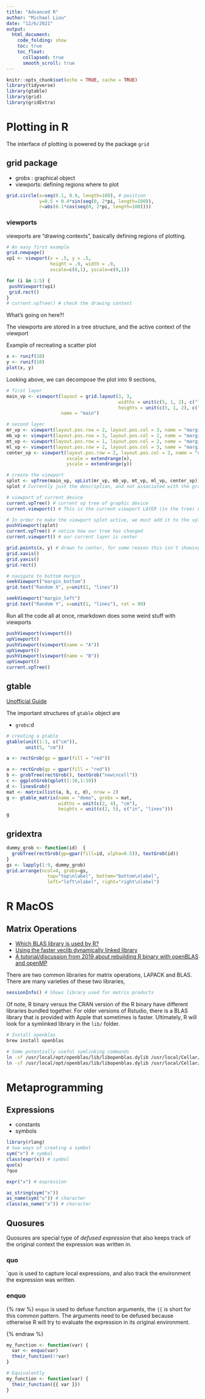 ```yaml
---
title: "Advanced R"
author: "Michael Liou"
date: "12/6/2021"
output: 
  html_document:
    code_folding: show
    toc: true
    toc_float:
      collapsed: true
      smooth_scroll: true
---
```


```r
knitr::opts_chunk$set(echo = TRUE, cache = TRUE)
library(tidyverse)
library(gtable)
library(grid)
library(gridExtra)
```


# Plotting in R

The interface of plotting is powered by the package `grid`

## grid package

- grobs : graphical object
- viewports: defining regions where to plot

```r
grid.circle(x=seq(0.1, 0.9, length=100), # position
            y=0.5 + 0.4*sin(seq(0, 2*pi, length=100)),
            r=abs(0.1*cos(seq(0, 2*pi, length=100))))
```

### viewports

viewports are "drawing contexts", basically defining regions of plotting. 

```r
# An easy first example
grid.newpage()
vp1 <- viewport(x = .5, y = .5,
                height = .9, width = .9,
                xscale=c(0,1), yscale=c(0,1))

for (i in 1:5) {
 pushViewport(vp1)
 grid.rect()
}
# current.vpTree() # check the drawing context
```

What's going on here?!

The viewports are stored in a tree structure, and the active context of the viewport

Example of recreating a scatter plot

```r
x <- runif(10)
y <- runif(10)
plot(x, y)
```
Looking above, we can decompose the plot into 9 sections,

```r
# first layer
main_vp <- viewport(layout = grid.layout(3, 3,
                                         widths = unit(c(5, 1, 2), c("lines", "null", "lines")),
                                         heights = unit(c(5, 1, 2), c("lines", "null", "lines"))),
                    name = "main")

# second layer 
mr_vp <- viewport(layout.pos.row = 2, layout.pos.col = 3, name = "margin_right")
mb_vp <- viewport(layout.pos.row = 3, layout.pos.col = 2, name = "margin_bottom")
mt_vp <- viewport(layout.pos.row = 1, layout.pos.col = 2, name = "margin_top")
ml_vp <- viewport(layout.pos.row = 2, layout.pos.col = 3, name = "margin_left")
center_vp <- viewport(layout.pos.row = 2, layout.pos.col = 2, name = "center",
                      xscale = extendrange(x),
                      yscale = extendrange(y))

# create the viewport
splot <- vpTree(main_vp, vpList(mr_vp, mb_vp, mt_vp, ml_vp, center_vp))
splot # Currently just the description, and not associated with the graphics device

# viewport of current device
current.vpTree() # current vp tree of graphic device
current.viewport() # This is the current viewport LAYER (in the tree) of our graphics device

# In order to make the viewport splot active, we must add it to the vpTree of our device
pushViewport(splot)
current.vpTree() # notice how our tree has changed
current.viewport() # our current layer is center

grid.points(x, y) # drawn to center, for some reason this isn't showing up
grid.xaxis()
grid.yaxis()
grid.rect()

# navigate to bottom margin
seekViewport("margin_bottom")
grid.text("Random X", y=unit(1, "lines"))

seekViewport("margin_left")
grid.text("Random Y", x=unit(1, "lines"), rot = 90)
```

Run all the code all at once, rmarkdown does some weird stuff with viewports

```r
pushViewport(viewport())
upViewport()
pushViewport(viewport(name = "A"))
upViewport()
pushViewport(viewport(name = "B"))
upViewport()
current.vpTree()
```


## gtable

[Unofficial Guide](https://cran.r-project.org/web/packages/gridExtra/vignettes/gtable.html)

The important structures of `gtable` object are

- `grobs`:d


```r
# creating a gtable
gtable(unit(1:3, c("cm")),
       unit(5, "cm"))

a <- rectGrob(gp = gpar(fill = "red"))

a <- rectGrob(gp = gpar(fill = "red"))
b <- grobTree(rectGrob(), textGrob("new\ncell"))
c <- ggplotGrob(qplot(1:10,1:10))
d <- linesGrob()
mat <- matrix(list(a, b, c, d), nrow = 2)
g <- gtable_matrix(name = "demo", grobs = mat, 
                   widths = unit(c(2, 4), "cm"), 
                   heights = unit(c(2, 5), c("in", "lines")))
g
```

## gridextra

```r
dummy_grob <- function(id)  {
  grobTree(rectGrob(gp=gpar(fill=id, alpha=0.5)), textGrob(id))
}
gs <- lapply(1:9, dummy_grob)
grid.arrange(ncol=4, grobs=gs, 
               top="top\nlabel", bottom="bottom\nlabel", 
               left="left\nlabel", right="right\nlabel")

```



# R MacOS

## Matrix Operations

- [Which BLAS library is used by R?](https://cran.r-project.org/bin/macosx/RMacOSX-FAQ.html#Which-BLAS-is-used-and-how-can-it-be-changed_003f)
- [Using the faster veclib dynamically linked library](https://gist.github.com/nicebread/6920c8287d7bffb03007)
- [A tutorial/discussion from 2019 about rebuilding R binary with openBLAS and openMP](https://www.btskinner.io/code/install-r-with-openblas-and-openmp-on-macos-mojave/)

There are two common libraries for matrix operations, LAPACK and BLAS. There are many varieties of these two libraries, 

```r
sessionInfo() # Shows library used for matrix products
```

Of note, R binary versus the CRAN version of the R binary have different libraries bundled together. For older versions of Rstudio, there is a BLAS library that is provided with Apple that sometimes is faster. Ultimately, R will look for a symlinked library in the `lib/` folder.

```bash
# Install openblas
brew install openblas

# Some potentially useful symlinking commands
ln -sf /usr/local/opt/openblas/lib/libopenblas.dylib /usr/local/Cellar/r/4.1.2/lib/R/lib/libRblas.dylib
ln -sf /usr/local/opt/openblas/lib/libopenblas.dylib /usr/local/Cellar/r/4.1.2/lib/libRblas.dylib
```

# Metaprogramming

## Expressions

* constants
* symbols

```r
library(rlang)
# two ways of creating a symbol
sym("x") # symbol
class(expr(x)) # symbol
quo(x)
?quo

expr("x") # expression

as_string(sym("x")) 
as_name(sym("x")) # character
class(as_name("x")) # character
```


## Quosures

Quosures are special type of *defused expression* that also keeps track of the original context the expression was written in.

### quo

`quo is used to capture local expressions, and also track the environment the expression was written.

### enquo

<!-- raw needed because liquid trying to process raw code -->

{% raw %}
`enquo` is used to defuse function arguments, the `{{` is short for this common pattern. The arguments need to be defused because otherwise R will try to evaluate the expression in its original environment.

{% endraw %}

```r
my_function <- function(var) {
  var <- enquo(var)
  their_function(!!var)
}

# Equivalently
my_function <- function(var) {
  their_function({{ var }})
}
```

